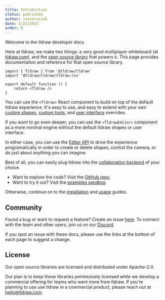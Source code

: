 ```yaml
---
title: Introduction
status: published
author: steveruizok
date: 3/22/2023
order: 0
---
```


Welcome to the tldraw developer docs.

Here at tldraw, we make two things: a very good multiplayer whiteboard (at [tldraw.com](https://tldraw.com)), and the [open source library](https://github.com/tldraw/tldraw) that powers it. This page provides documentation and reference for that open source library.

```tsx 
import { Tldraw } from '@tldraw/tldraw'
import '@tldraw/tldraw/tldraw.css'

export default function () {
	return <Tldraw />
}
```

You can use the `<Tldraw>` React component to build on top of the default tldraw experience. It's easy to use, and easy to extend with your own [custom shapes](/docs/shapes), [custom tools](/docs/tools), and [user interface](/docs/user-interface) overrides. 

If you want to go even deeper, you can use the `<TldrawEditor>` component as a more minimal engine without the default tldraw shapes or user interface.

In either case, you can use the [Editor API](/docs/editor) to drive the experience programatically in order to create or delete shapes, control the camera, or do just about anything you can imagine.

Best of all, you can easily plug tldraw into the [collaboration backend](/docs/collaboration) of your choice.

- Want to explore the code? Visit the [GitHub repo](https://github.com/tldraw/tldraw).
- Want to try it out? Visit the [examples sandbox](https://stackblitz.com/github/tldraw/tldraw/tree/examples?file=src%2F1-basic%2FBasicExample.tsx).

Otherwise, continue on to the [installation](/docs/installation) and [usage](/docs/usage) guides.

## Community

Found a bug or want to request a feature? Create an issue [here](https://github.com/tldraw/tldraw/issues). To connect with the team and other users, join us on our [Discord](https://discord.gg/JMbeb96jsh).

If you spot an issue with these docs, please use the links at the bottom of each page to suggest a change.

## License

Our open source libraries are licensed and distributed under Apache-2.0. 

Our plan is to keep these libraries permissively licensed while we develop a commercial offering for teams who want more from tldraw. If you're planning to use use tldraw in a commercial product, please reach out at [hello@tldraw.com](mailto://hello@tldraw.com).
